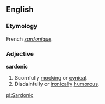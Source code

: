 ==English==

===Etymology===
French ''[[sardonique]]''. 

===Adjective===
'''sardonic'''
# Scornfully [[mock]]ing or [[cynical]].
# Disdainfully or [[ironic]]ally [[humorous]].

[[pl:Sardonic]]
